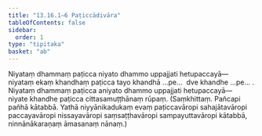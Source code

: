 ```yaml
---
title: "13.16.1–6 Paṭiccādivāra"
tableOfContents: false
sidebar:
  order: 1
type: "tipitaka"
basket: "ab"
---
```



<DynamicBreadcrumb />

<Division number="329">

<Paragraph number="4766">
Niyataṃ dhammaṃ paṭicca niyato dhammo uppajjati hetupaccayā—  niyataṃ ekaṃ khandhaṃ paṭicca tayo khandhā …pe…  dve khandhe …pe… . Niyataṃ dhammaṃ paṭicca aniyato dhammo uppajjati hetupaccayā—  niyate khandhe paṭicca cittasamuṭṭhānaṃ rūpaṃ. (Saṃkhittaṃ. Pañcapi pañhā kātabbā. Yathā niyyānikadukaṃ evaṃ paṭiccavāropi sahajātavāropi paccayavāropi nissayavāropi saṃsaṭṭhavāropi sampayuttavāropi kātabbā, ninnānākaraṇaṃ āmasanaṃ nānaṃ.)
</Paragraph>
</Division>